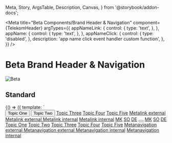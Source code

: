   Meta,
  Story,
  ArgsTable,
  Description,
  Canvas,
} from '@storybook/addon-docs';

<Meta
  title="Beta Components/Brand Header & Navigation"
  component={TelekomHeader}
  argTypes={{
    appNameLink: {
      control: {
        type: 'text',
      },
    },
    appName: {
      control: {
        type: 'text',
      },
    },
    appNameClick: {
      control: {
        type: 'disabled',
      },
      description: 'app name click event handler custom function',
    },
  }}
/>

<div
  style={{
    display: 'inline-flex',
    alignItems: 'center',
    justifyContent: 'space-between',
    width: '100%',
  }}
>
  <h1>Beta Brand Header & Navigation</h1>
  <img src="assets/beta.png" alt="Beta" />
</div>

## Standard

<Canvas withSource="none">
  <Story name="Standard" args={{}} inline={false}>
    {() => ({
      template: `
        <div class="brand-header-spacing" style="min-height: 120vh; background: var(--telekom-color-background-surface-subtle);">
          <scale-telekom-header
        >
          <!-- MAIN NAV -->
          <scale-telekom-nav-list variant="main-nav" slot="main-nav">
            <scale-telekom-nav-item active>
              <button><span>Topic One</span></button>
            </scale-telekom-nav-item>
            <scale-telekom-nav-item>
              <button>Topic Two</button>
            </scale-telekom-nav-item>
            <scale-telekom-nav-item>
              <a href="#">Topic Three</a>
            </scale-telekom-nav-item>
            <scale-telekom-nav-item>
              <a href="#">Topic Four</a>
            </scale-telekom-nav-item>
            <scale-telekom-nav-item>
              <a href="#">Topic Five</a>
            </scale-telekom-nav-item>
          </scale-telekom-nav-list>
          <scale-telekom-nav-list
            variant="meta-nav-external"
            slot="meta-nav-external"
            alignment="left"
          >
            <scale-telekom-nav-item>
              <a href="#">
                Metalink external
                <scale-icon-navigation-external-link
                  size="11"
                ></scale-icon-navigation-external-link>
              </a>
            </scale-telekom-nav-item>
            <scale-telekom-nav-item>
              <a href="#">
                Metalink external
                <scale-icon-navigation-external-link
                  size="11"
                ></scale-icon-navigation-external-link>
              </a>
            </scale-telekom-nav-item>
          </scale-telekom-nav-list>
          <scale-telekom-nav-list
            variant="meta-nav"
            slot="meta-nav"
            alignment="left"
          >
            <scale-telekom-nav-item>
              <a href="#">Metalink internal</a>
            </scale-telekom-nav-item>
            <scale-telekom-nav-item>
              <a href="#">Metalink internal</a>
            </scale-telekom-nav-item>
          </scale-telekom-nav-list>
      <scale-telekom-nav-list
        variant="lang-switcher"
        slot="lang-switcher"
        alignment="right"
      >
        <scale-telekom-nav-item active>
          <a href="#">MK</a>
        </scale-telekom-nav-item>
        <scale-telekom-nav-item>
          <a href="#">SO</a>
        </scale-telekom-nav-item>
        <scale-telekom-nav-item>
          <a href="#">DE</a>
        </scale-telekom-nav-item>
      </scale-telekom-nav-list>
          <scale-telekom-nav-list
            variant="functions"
            slot="functions"
            alignment="right"
          >
            <scale-telekom-nav-item>
              <a href="#">
                <scale-icon-action-search> </scale-icon-action-search>
              </a>
            </scale-telekom-nav-item>
            <scale-telekom-nav-item>
              <a href="#">
                <scale-icon-content-credit-card> </scale-icon-content-credit-card>
              </a>
            </scale-telekom-nav-item>
            <scale-telekom-nav-item>
              <a href="#">
                <scale-icon-action-shopping-cart> </scale-icon-action-shopping-cart>
              </a>
            </scale-telekom-nav-item>
            <scale-telekom-nav-item>
              <a href="#">
                <scale-badge count="1" label="messages" label-visually-hidden>
                  <scale-icon-user-file-user> </scale-icon-user-file-user>
                </scale-badge>
              </a>
            </scale-telekom-nav-item>
            <button class="mobile-menu-trigger">
              <scale-badge>
                <scale-icon-action-menu></scale-icon-action-menu>
              </scale-badge>
            </button>
            <scale-telekom-nav-flyout
              class="mobile-menu-flyout"
              style="
                --translate-y: 100%;
                --duration: var(--telekom-motion-duration-animation);
                --top: 0;
                --height: 100vh;
                --spacing-x: 0;
                --background: var(--telekom-color-background-canvas);
              "
            >
              <scale-telekom-mobile-menu
              >
                <scale-telekom-nav-list
                  variant="meta-nav-external"
                  slot="top-left"
                  alignment="left"
                  variant="lang-switcher"
                >
                  <scale-telekom-nav-item active>
                    <a href="#">MK</a>
                  </scale-telekom-nav-item>
                  <scale-telekom-nav-item>
                    <a href="#">SO</a>
                  </scale-telekom-nav-item>
                  <scale-telekom-nav-item>
                    <a href="#">DE</a>
                  </scale-telekom-nav-item>
                </scale-telekom-nav-list>
                <scale-telekom-mobile-menu-item>
                  <a href="#category-1">Topic One</a>
                </scale-telekom-mobile-menu-item>
                <scale-telekom-mobile-menu-item>
                  <a href="#category-1">Topic Two</a>
                </scale-telekom-mobile-menu-item>
                <scale-telekom-mobile-menu-item>
                  <a href="#category-1">Topic Three</a>
                </scale-telekom-mobile-menu-item>
                <scale-telekom-mobile-menu-item>
                  <a href="#category-1">Topic Four</a>
                </scale-telekom-mobile-menu-item>
                <scale-telekom-mobile-menu-item>
                  <a href="#category-1">Topic Five</a>
                </scale-telekom-mobile-menu-item>
                <scale-telekom-nav-list
                  variant="meta-nav-external"
                  slot="bottom"
                  alignment="left"
                  style="--flex-direction: column"
                >
                  <scale-telekom-nav-item>
                    <a href="#">Metanavigation external
                    <scale-icon-navigation-external-link
                      size="11"
                    ></scale-icon-navigation-external-link>                      
                    </a>
                    <scale-icon-navigation-external-link
                      size="11"
                    ></scale-icon-navigation-external-link>                        
                  </scale-telekom-nav-item>
                  <scale-telekom-nav-item>
                    <a href="#">Metanavigation external
                    <scale-icon-navigation-external-link
                      size="11"
                    ></scale-icon-navigation-external-link>                      
                    </a>
                    <scale-icon-navigation-external-link
                      size="11"
                    ></scale-icon-navigation-external-link>                        
                  </scale-telekom-nav-item>
                  <scale-telekom-nav-item>
                    <a href="#">Metanavigation internal</a>
                  </scale-telekom-nav-item>
                  <scale-telekom-nav-item>
                    <a href="#">Metanavigation internal</a>
                  </scale-telekom-nav-item>                         
                </scale-telekom-nav-list>
              </scale-telekom-mobile-menu>
            </scale-telekom-nav-flyout>
          </scale-telekom-nav-list>
        </scale-telekom-header>
        </div>
      `,
    })}
  </Story>
</Canvas>


## Application Name

<Canvas withSource="none">
  <Story name="Application Name" args={{}} inline={false}>
    {() => ({
      template: `
        <div class="brand-header-spacing" style="min-height: 120vh; background: var(--telekom-color-background-surface-subtle);">
          <scale-telekom-header
          app-name="Application Name"
          app-name-link="https://example.com"
        >
          <!-- MAIN NAV -->
          <scale-telekom-nav-list variant="main-nav" slot="main-nav">
            <scale-telekom-nav-item active>
              <button><span>Topic One</span></button>
            </scale-telekom-nav-item>
            <scale-telekom-nav-item>
              <button>Topic Two</button>
            </scale-telekom-nav-item>
            <scale-telekom-nav-item>
              <a href="#">Topic Three</a>
            </scale-telekom-nav-item>
            <scale-telekom-nav-item>
              <a href="#">Topic Four</a>
            </scale-telekom-nav-item>
            <scale-telekom-nav-item>
              <a href="#">Topic Five</a>
            </scale-telekom-nav-item>
          </scale-telekom-nav-list>
          <scale-telekom-nav-list
            variant="meta-nav-external"
            slot="meta-nav-external"
            alignment="left"
          >
            <scale-telekom-nav-item>
              <a href="#">
                Metalink external
                <scale-icon-navigation-external-link
                  size="11"
                ></scale-icon-navigation-external-link>
              </a>
            </scale-telekom-nav-item>
            <scale-telekom-nav-item>
              <a href="#">
                Metalink external
                <scale-icon-navigation-external-link
                  size="11"
                ></scale-icon-navigation-external-link>
              </a>
            </scale-telekom-nav-item>
          </scale-telekom-nav-list>
          <scale-telekom-nav-list
            variant="meta-nav"
            slot="meta-nav"
            alignment="left"
          >
            <scale-telekom-nav-item>
              <a href="#">Metalink internal</a>
            </scale-telekom-nav-item>
            <scale-telekom-nav-item>
              <a href="#">Metalink internal</a>
            </scale-telekom-nav-item>
          </scale-telekom-nav-list>
                <scale-telekom-nav-list
        variant="lang-switcher"
        slot="lang-switcher"
        alignment="right"
      >
        <scale-telekom-nav-item active>
          <a href="#">MK</a>
        </scale-telekom-nav-item>
        <scale-telekom-nav-item>
          <a href="#">SO</a>
        </scale-telekom-nav-item>
        <scale-telekom-nav-item>
          <a href="#">DE</a>
        </scale-telekom-nav-item>
      </scale-telekom-nav-list>
          <scale-telekom-nav-list
            variant="functions"
            slot="functions"
            alignment="right"
          >
            <scale-telekom-nav-item>
              <a href="#">
                <scale-icon-action-search> </scale-icon-action-search>
              </a>
            </scale-telekom-nav-item>
            <scale-telekom-nav-item>
              <a href="#">
                <scale-icon-content-credit-card> </scale-icon-content-credit-card>
              </a>
            </scale-telekom-nav-item>
            <scale-telekom-nav-item>
              <a href="#">
                <scale-icon-action-shopping-cart> </scale-icon-action-shopping-cart>
              </a>
            </scale-telekom-nav-item>
            <scale-telekom-nav-item>
              <a href="#">
                <scale-badge count="1" label="messages" label-visually-hidden>
                  <scale-icon-user-file-user> </scale-icon-user-file-user>
                </scale-badge>
              </a>
            </scale-telekom-nav-item>
            <button class="mobile-menu-trigger">
              <scale-badge>
                <scale-icon-action-menu></scale-icon-action-menu>
              </scale-badge>
            </button>
            <scale-telekom-nav-flyout
              class="mobile-menu-flyout"
              style="
                --translate-y: 100%;
                --duration: var(--telekom-motion-duration-animation);
                --top: 0;
                --height: 100vh;
                --spacing-x: 0;
                --background: var(--telekom-color-background-canvas);
              "
            >
              <scale-telekom-mobile-menu
                app-name="Application Name"
                app-name-link="#"
              >
                <scale-telekom-nav-list
                  variant="meta-nav-external"
                  slot="top-left"
                  alignment="left"
                  variant="lang-switcher"
                >
                  <scale-telekom-nav-item active>
                    <a href="#">MK</a>
                  </scale-telekom-nav-item>
                  <scale-telekom-nav-item>
                    <a href="#">SO</a>
                  </scale-telekom-nav-item>
                  <scale-telekom-nav-item>
                    <a href="#">DE</a>
                  </scale-telekom-nav-item>
                </scale-telekom-nav-list>
                <scale-telekom-mobile-menu-item>
                  <a href="#category-1">Topic One</a>
                </scale-telekom-mobile-menu-item>
                <scale-telekom-mobile-menu-item>
                  <a href="#category-1">Topic Two</a>
                </scale-telekom-mobile-menu-item>
                <scale-telekom-mobile-menu-item>
                  <a href="#category-1">Topic Three</a>
                </scale-telekom-mobile-menu-item>
                <scale-telekom-mobile-menu-item>
                  <a href="#category-1">Topic Four</a>
                </scale-telekom-mobile-menu-item>
                <scale-telekom-mobile-menu-item>
                  <a href="#category-1">Topic Five</a>
                </scale-telekom-mobile-menu-item>
                <scale-telekom-nav-list
                  variant="meta-nav-external"
                  slot="bottom"
                  alignment="left"
                  style="--flex-direction: column"
                >
                  <scale-telekom-nav-item>
                    <a href="#">Metanavigation external
                    <scale-icon-navigation-external-link
                      size="11"
                    ></scale-icon-navigation-external-link>                      
                    </a>
                  </scale-telekom-nav-item>
                  <scale-telekom-nav-item>
                    <a href="#">Metanavigation external
                    <scale-icon-navigation-external-link
                      size="11"
                    ></scale-icon-navigation-external-link>                      
                    </a>
                  </scale-telekom-nav-item>
                  <scale-telekom-nav-item>
                    <a href="#">Metanavigation internal</a>
                  </scale-telekom-nav-item>
                  <scale-telekom-nav-item>
                    <a href="#">Metanavigation internal</a>
                  </scale-telekom-nav-item>                         
                </scale-telekom-nav-list>
              </scale-telekom-mobile-menu>
            </scale-telekom-nav-flyout>
          </scale-telekom-nav-list>
        </scale-telekom-header>
        </div>
      `,
    })}
  </Story>
</Canvas>


## Flyout Navigation 

<Canvas withSource="none">
  <Story name="Flyout Navigation" args={{}} inline={false}>
    {() => ({
      template: `
        <div class="brand-header-spacing" style="min-height: 120vh; background: var(--telekom-color-background-surface-subtle);">
         <scale-telekom-header>
               <!-- MAIN NAV -->
               <scale-telekom-nav-list variant="main-nav" slot="main-nav">
                 <scale-telekom-nav-item active>
                   <button><span>Topic One</span></button>
                   <scale-telekom-nav-flyout hover>
                     <scale-telekom-mega-menu>
                       <scale-telekom-mega-menu-column>
                         <scale-telekom-mega-menu-heading href="https://example.com">
                           <scale-icon-home-home
                             slot="custom-icon"
                           ></scale-icon-home-home>
                           Second Level
                         </scale-telekom-mega-menu-heading>
                         <scale-telekom-mega-menu-list>
                           <scale-telekom-mega-menu-item href="https://example.com">
                             Third Level
                           </scale-telekom-mega-menu-item>
                           <scale-telekom-mega-menu-item href="https://example.com">
                             Third Level
                           </scale-telekom-mega-menu-item>
                           <scale-telekom-mega-menu-item href="https://example.com">
                             Third Level
                           </scale-telekom-mega-menu-item>
                           <scale-telekom-mega-menu-item href="https://example.com">
                             Third Level
                           </scale-telekom-mega-menu-item>
                           <scale-telekom-mega-menu-item href="https://example.com">
                             Third Level
                           </scale-telekom-mega-menu-item>
                           <scale-telekom-mega-menu-item href="https://example.com">
                             Third Level
                           </scale-telekom-mega-menu-item>
                           <scale-telekom-mega-menu-item href="https://example.com">
                             Third Level
                           </scale-telekom-mega-menu-item>
                         </scale-telekom-mega-menu-list>
                       </scale-telekom-mega-menu-column>
                       <scale-telekom-mega-menu-column>
                         <scale-telekom-mega-menu-heading href="https://example.com">
                           <scale-icon-home-home
                             slot="custom-icon"
                           ></scale-icon-home-home>
                           Second Level
                         </scale-telekom-mega-menu-heading>
                         <scale-telekom-mega-menu-list>
                           <scale-telekom-mega-menu-item href="https://example.com">
                             Third Level
                           </scale-telekom-mega-menu-item>
                           <scale-telekom-mega-menu-item href="https://example.com">
                             Third Level
                           </scale-telekom-mega-menu-item>
                           <scale-telekom-mega-menu-item href="https://example.com">
                             Third Level
                           </scale-telekom-mega-menu-item>
                           <scale-telekom-mega-menu-item href="https://example.com">
                             Third Level
                           </scale-telekom-mega-menu-item>
                           <scale-telekom-mega-menu-item href="https://example.com">
                             Third Level
                           </scale-telekom-mega-menu-item>
                           <scale-telekom-mega-menu-item href="https://example.com">
                             Third Level
                           </scale-telekom-mega-menu-item>
                           <scale-telekom-mega-menu-item href="https://example.com">
                             Third Level
                           </scale-telekom-mega-menu-item>
                         </scale-telekom-mega-menu-list>
                       </scale-telekom-mega-menu-column>
                       <scale-telekom-mega-menu-column>
                         <scale-telekom-mega-menu-heading href="https://example.com">
                           <scale-icon-home-home
                             slot="custom-icon"
                           ></scale-icon-home-home>
                           Second Level
                         </scale-telekom-mega-menu-heading>
                         <scale-telekom-mega-menu-list>
                           <scale-telekom-mega-menu-item href="https://example.com">
                             Third Level
                           </scale-telekom-mega-menu-item>
                           <scale-telekom-mega-menu-item href="https://example.com">
                             Third Level
                           </scale-telekom-mega-menu-item>
                           <scale-telekom-mega-menu-item href="https://example.com">
                             Third Level
                           </scale-telekom-mega-menu-item>
                           <scale-telekom-mega-menu-item href="https://example.com">
                             Third Level
                           </scale-telekom-mega-menu-item>
                           <scale-telekom-mega-menu-item href="https://example.com">
                             Third Level
                           </scale-telekom-mega-menu-item>
                           <scale-telekom-mega-menu-item href="https://example.com">
                             Third Level
                           </scale-telekom-mega-menu-item>
                           <scale-telekom-mega-menu-item href="https://example.com">
                             Third Level
                           </scale-telekom-mega-menu-item>
                         </scale-telekom-mega-menu-list>
                       </scale-telekom-mega-menu-column>
                       <scale-telekom-mega-menu-column>
                         <scale-telekom-mega-menu-heading href="https://example.com">
                           <scale-icon-home-home
                             slot="custom-icon"
                           ></scale-icon-home-home>
                           Second Level
                         </scale-telekom-mega-menu-heading>
                         <scale-telekom-mega-menu-list>
                           <scale-telekom-mega-menu-item href="https://example.com">
                             Third Level
                           </scale-telekom-mega-menu-item>
                           <scale-telekom-mega-menu-item href="https://example.com">
                             Third Level
                           </scale-telekom-mega-menu-item>
                           <scale-telekom-mega-menu-item href="https://example.com">
                             Third Level
                           </scale-telekom-mega-menu-item>
                           <scale-telekom-mega-menu-item href="https://example.com">
                             Third Level
                           </scale-telekom-mega-menu-item>
                           <scale-telekom-mega-menu-item href="https://example.com">
                             Third Level
                           </scale-telekom-mega-menu-item>
                           <scale-telekom-mega-menu-item href="https://example.com">
                             Third Level
                           </scale-telekom-mega-menu-item>
                           <scale-telekom-mega-menu-item href="https://example.com">
                             Third Level
                           </scale-telekom-mega-menu-item>
                         </scale-telekom-mega-menu-list>
                       </scale-telekom-mega-menu-column>
                       <scale-telekom-mega-menu-column>
                         <scale-telekom-mega-menu-heading href="https://example.com">
                           <scale-icon-home-home
                             slot="custom-icon"
                           ></scale-icon-home-home>
                           Second Level
                         </scale-telekom-mega-menu-heading>
                         <scale-telekom-mega-menu-list>
                           <scale-telekom-mega-menu-item href="https://example.com">
                             Third Level
                           </scale-telekom-mega-menu-item>
                           <scale-telekom-mega-menu-item href="https://example.com">
                             Third Level
                           </scale-telekom-mega-menu-item>
                           <scale-telekom-mega-menu-item href="https://example.com">
                             Third Level
                           </scale-telekom-mega-menu-item>
                           <scale-telekom-mega-menu-item href="https://example.com">
                             Third Level
                           </scale-telekom-mega-menu-item>
                           <scale-telekom-mega-menu-item href="https://example.com">
                             Third Level
                           </scale-telekom-mega-menu-item>
                           <scale-telekom-mega-menu-item href="https://example.com">
                             Third Level
                           </scale-telekom-mega-menu-item>
                           <scale-telekom-mega-menu-item href="https://example.com">
                             Third Level
                           </scale-telekom-mega-menu-item>
                         </scale-telekom-mega-menu-list>
                       </scale-telekom-mega-menu-column>
                     </scale-telekom-mega-menu>
                   </scale-telekom-nav-flyout>
                 </scale-telekom-nav-item>
                 <scale-telekom-nav-item>
                   <button>Topic Two</button>
                   <scale-telekom-nav-flyout hover>
                     <scale-telekom-mega-menu>
                       <scale-telekom-mega-menu-column>
                         <scale-telekom-mega-menu-heading href="https://example.com">
                           <scale-icon-home-home
                             slot="custom-icon"
                           ></scale-icon-home-home>
                           Second Level
                         </scale-telekom-mega-menu-heading>
                         <scale-telekom-mega-menu-list>
                           <scale-telekom-mega-menu-item href="https://example.com">
                             Third Level
                           </scale-telekom-mega-menu-item>
                           <scale-telekom-mega-menu-item href="https://example.com">
                             Third Level
                           </scale-telekom-mega-menu-item>
                           <scale-telekom-mega-menu-item href="https://example.com">
                             Third Level
                           </scale-telekom-mega-menu-item>
                           <scale-telekom-mega-menu-item href="https://example.com">
                             Third Level
                           </scale-telekom-mega-menu-item>
                           <scale-telekom-mega-menu-item href="https://example.com">
                             Third Level
                           </scale-telekom-mega-menu-item>
                           <scale-telekom-mega-menu-item href="https://example.com">
                             Third Level
                           </scale-telekom-mega-menu-item>
                           <scale-telekom-mega-menu-item href="https://example.com">
                             Third Level
                           </scale-telekom-mega-menu-item>
                         </scale-telekom-mega-menu-list>
                       </scale-telekom-mega-menu-column>
                       <scale-telekom-mega-menu-column>
                         <scale-telekom-mega-menu-heading href="https://example.com">
                           <scale-icon-home-home
                             slot="custom-icon"
                           ></scale-icon-home-home>
                           Second Level
                         </scale-telekom-mega-menu-heading>
                         <scale-telekom-mega-menu-list>
                           <scale-telekom-mega-menu-item href="https://example.com">
                             Third Level
                           </scale-telekom-mega-menu-item>
                           <scale-telekom-mega-menu-item href="https://example.com">
                             Third Level
                           </scale-telekom-mega-menu-item>
                           <scale-telekom-mega-menu-item href="https://example.com">
                             Third Level
                           </scale-telekom-mega-menu-item>
                           <scale-telekom-mega-menu-item href="https://example.com">
                             Third Level
                           </scale-telekom-mega-menu-item>
                           <scale-telekom-mega-menu-item href="https://example.com">
                             Third Level
                           </scale-telekom-mega-menu-item>
                           <scale-telekom-mega-menu-item href="https://example.com">
                             Third Level
                           </scale-telekom-mega-menu-item>
                           <scale-telekom-mega-menu-item href="https://example.com">
                             Third Level
                           </scale-telekom-mega-menu-item>
                         </scale-telekom-mega-menu-list>
                       </scale-telekom-mega-menu-column>
                       <scale-telekom-mega-menu-column>
                         <scale-telekom-mega-menu-heading href="https://example.com">
                           <scale-icon-home-home
                             slot="custom-icon"
                           ></scale-icon-home-home>
                           Second Level
                         </scale-telekom-mega-menu-heading>
                         <scale-telekom-mega-menu-list>
                           <scale-telekom-mega-menu-item href="https://example.com">
                             Third Level
                           </scale-telekom-mega-menu-item>
                           <scale-telekom-mega-menu-item href="https://example.com">
                             Third Level
                           </scale-telekom-mega-menu-item>
                           <scale-telekom-mega-menu-item href="https://example.com">
                             Third Level
                           </scale-telekom-mega-menu-item>
                           <scale-telekom-mega-menu-item href="https://example.com">
                             Third Level
                           </scale-telekom-mega-menu-item>
                           <scale-telekom-mega-menu-item href="https://example.com">
                             Third Level
                           </scale-telekom-mega-menu-item>
                           <scale-telekom-mega-menu-item href="https://example.com">
                             Third Level
                           </scale-telekom-mega-menu-item>
                           <scale-telekom-mega-menu-item href="https://example.com">
                             Third Level
                           </scale-telekom-mega-menu-item>
                         </scale-telekom-mega-menu-list>
                       </scale-telekom-mega-menu-column>
                       <scale-telekom-mega-menu-column>
                         <scale-telekom-mega-menu-heading href="https://example.com">
                           <scale-icon-home-home
                             slot="custom-icon"
                           ></scale-icon-home-home>
                           Second Level
                         </scale-telekom-mega-menu-heading>
                         <scale-telekom-mega-menu-list>
                           <scale-telekom-mega-menu-item href="https://example.com">
                             Third Level
                           </scale-telekom-mega-menu-item>
                           <scale-telekom-mega-menu-item href="https://example.com">
                             Third Level
                           </scale-telekom-mega-menu-item>
                           <scale-telekom-mega-menu-item href="https://example.com">
                             Third Level
                           </scale-telekom-mega-menu-item>
                           <scale-telekom-mega-menu-item href="https://example.com">
                             Third Level
                           </scale-telekom-mega-menu-item>
                           <scale-telekom-mega-menu-item href="https://example.com">
                             Third Level
                           </scale-telekom-mega-menu-item>
                           <scale-telekom-mega-menu-item href="https://example.com">
                             Third Level
                           </scale-telekom-mega-menu-item>
                           <scale-telekom-mega-menu-item href="https://example.com">
                             Third Level
                           </scale-telekom-mega-menu-item>
                         </scale-telekom-mega-menu-list>
                       </scale-telekom-mega-menu-column>
                     </scale-telekom-mega-menu>
                   </scale-telekom-nav-flyout>
                 </scale-telekom-nav-item>
                 <scale-telekom-nav-item>
                   <a href="#">Topic Three</a>
                 </scale-telekom-nav-item>
                 <scale-telekom-nav-item>
                   <a href="#">Topic Four</a>
                 </scale-telekom-nav-item>
                 <scale-telekom-nav-item>
                   <a href="#">Topic Five</a>
                 </scale-telekom-nav-item>
               </scale-telekom-nav-list>
               <scale-telekom-nav-list
                 variant="meta-nav-external"
                 slot="meta-nav-external"
                 alignment="left"
               >
                 <scale-telekom-nav-item>
                   <a href="#">
                     Metalink external
                     <scale-icon-navigation-external-link
                       size="11"
                     ></scale-icon-navigation-external-link>
                   </a>
                 </scale-telekom-nav-item>
                 <scale-telekom-nav-item>
                   <a href="#">
                     Metalink external
                     <scale-icon-navigation-external-link
                       size="11"
                     ></scale-icon-navigation-external-link>
                   </a>
                 </scale-telekom-nav-item>
               </scale-telekom-nav-list>
               <scale-telekom-nav-list
                 variant="meta-nav"
                 slot="meta-nav"
                 alignment="left"
               >
                 <scale-telekom-nav-item>
                   <a href="#">Metalink internal</a>
                 </scale-telekom-nav-item>
                 <scale-telekom-nav-item>
                   <a href="#">Metalink internal</a>
                 </scale-telekom-nav-item>
               </scale-telekom-nav-list>
              <scale-telekom-nav-list
                variant="lang-switcher"
                slot="lang-switcher"
                alignment="right"
              >
                <scale-telekom-nav-item active>
                  <a href="#">MK</a>
                </scale-telekom-nav-item>
                <scale-telekom-nav-item>
                  <a href="#">SO</a>
                </scale-telekom-nav-item>
                <scale-telekom-nav-item>
                  <a href="#">DE</a>
                </scale-telekom-nav-item>
              </scale-telekom-nav-list>
                <scale-telekom-nav-list
                  variant="functions"
                  slot="functions"
                  alignment="right"
                >
                 <scale-telekom-nav-item>
                   <a href="#">
                     <scale-icon-action-search> </scale-icon-action-search>
                   </a>
                 </scale-telekom-nav-item>
                 <scale-telekom-nav-item>
                   <a href="#">
                     <scale-icon-content-credit-card> </scale-icon-content-credit-card>
                   </a>
                 </scale-telekom-nav-item>
                 <scale-telekom-nav-item>
                   <a href="#">
                     <scale-icon-action-shopping-cart> </scale-icon-action-shopping-cart>
                   </a>
                 </scale-telekom-nav-item>
                 <scale-telekom-nav-item>
                   <a href="#">
                     <scale-badge count="1" label="messages" label-visually-hidden>
                       <scale-icon-user-file-user> </scale-icon-user-file-user>
                     </scale-badge>
                   </a>
                 </scale-telekom-nav-item>
                 <button class="mobile-menu-trigger">
                   <scale-badge>
                     <scale-icon-action-menu></scale-icon-action-menu>
                   </scale-badge>
                 </button>
                 <scale-telekom-nav-flyout
                   class="mobile-menu-flyout"
                   style="
                     --translate-y: 100%;
                     --duration: var(--telekom-motion-duration-animation);
                     --top: 0;
                     --height: 100vh;
                     --spacing-x: 0;
                     --background: var(--telekom-color-background-canvas);
                   "
                 >
                   <scale-telekom-mobile-menu>
                     <scale-telekom-nav-list
                       variant="meta-nav-external"
                       slot="top-left"
                       alignment="left">
                       <scale-telekom-nav-item>
                         <a href="#">MK</a>
                       </scale-telekom-nav-item>
                       <scale-telekom-nav-item>
                         <a href="#">SO</a>
                       </scale-telekom-nav-item>
                       <scale-telekom-nav-item>
                         <a href="#">DE</a>
                       </scale-telekom-nav-item>
                     </scale-telekom-nav-list>
                     <scale-telekom-mobile-menu-item>
                       <a href="#category-1">Topic One</a>
                       <scale-telekom-mobile-menu-item slot="children">
                         <a href="#">Second Level</a>
                         <scale-telekom-mobile-menu-item slot="children">
                           <a href="#">Third Level</a>
                         </scale-telekom-mobile-menu-item>
                         <scale-telekom-mobile-menu-item slot="children">
                           <a href="#">Third Level</a>
                         </scale-telekom-mobile-menu-item>
                         <scale-telekom-mobile-menu-item slot="children">
                           <a href="#">Third Level</a>
                         </scale-telekom-mobile-menu-item>
                         <scale-telekom-mobile-menu-item slot="children">
                           <a href="#">Third Level</a>
                         </scale-telekom-mobile-menu-item>
                         <scale-telekom-mobile-menu-item slot="children">
                           <a href="#">Third Level</a>
                         </scale-telekom-mobile-menu-item>
                         <scale-telekom-mobile-menu-item slot="children">
                           <a href="#">Third Level</a>
                         </scale-telekom-mobile-menu-item>
                         <scale-telekom-mobile-menu-item slot="children">
                           <a href="#">Third Level</a>
                         </scale-telekom-mobile-menu-item>
                       </scale-telekom-mobile-menu-item>
                       <scale-telekom-mobile-menu-item slot="children">
                         <a href="#">Second Level</a>
                         <scale-telekom-mobile-menu-item slot="children">
                           <a href="#">Third Level</a>
                         </scale-telekom-mobile-menu-item>
                         <scale-telekom-mobile-menu-item slot="children">
                           <a href="#">Third Level</a>
                         </scale-telekom-mobile-menu-item>
                         <scale-telekom-mobile-menu-item slot="children">
                           <a href="#">Third Level</a>
                         </scale-telekom-mobile-menu-item>
                         <scale-telekom-mobile-menu-item slot="children">
                           <a href="#">Third Level</a>
                         </scale-telekom-mobile-menu-item>
                         <scale-telekom-mobile-menu-item slot="children">
                           <a href="#">Third Level</a>
                         </scale-telekom-mobile-menu-item>
                         <scale-telekom-mobile-menu-item slot="children">
                           <a href="#">Third Level</a>
                         </scale-telekom-mobile-menu-item>
                         <scale-telekom-mobile-menu-item slot="children">
                           <a href="#">Third Level</a>
                         </scale-telekom-mobile-menu-item>
                       </scale-telekom-mobile-menu-item>
                       <scale-telekom-mobile-menu-item slot="children">
                         <a href="#">Second Level</a>
                         <scale-telekom-mobile-menu-item slot="children">
                           <a href="#">Third Level</a>
                         </scale-telekom-mobile-menu-item>
                         <scale-telekom-mobile-menu-item slot="children">
                           <a href="#">Third Level</a>
                         </scale-telekom-mobile-menu-item>
                         <scale-telekom-mobile-menu-item slot="children">
                           <a href="#">Third Level</a>
                         </scale-telekom-mobile-menu-item>
                         <scale-telekom-mobile-menu-item slot="children">
                           <a href="#">Third Level</a>
                         </scale-telekom-mobile-menu-item>
                         <scale-telekom-mobile-menu-item slot="children">
                           <a href="#">Third Level</a>
                         </scale-telekom-mobile-menu-item>
                         <scale-telekom-mobile-menu-item slot="children">
                           <a href="#">Third Level</a>
                         </scale-telekom-mobile-menu-item>
                         <scale-telekom-mobile-menu-item slot="children">
                           <a href="#">Third Level</a>
                         </scale-telekom-mobile-menu-item>
                       </scale-telekom-mobile-menu-item>
                       <scale-telekom-mobile-menu-item slot="children">
                         <a href="#">Second Level</a>
                         <scale-telekom-mobile-menu-item slot="children">
                           <a href="#">Third Level</a>
                         </scale-telekom-mobile-menu-item>
                         <scale-telekom-mobile-menu-item slot="children">
                           <a href="#">Third Level</a>
                         </scale-telekom-mobile-menu-item>
                         <scale-telekom-mobile-menu-item slot="children">
                           <a href="#">Third Level</a>
                         </scale-telekom-mobile-menu-item>
                         <scale-telekom-mobile-menu-item slot="children">
                           <a href="#">Third Level</a>
                         </scale-telekom-mobile-menu-item>
                         <scale-telekom-mobile-menu-item slot="children">
                           <a href="#">Third Level</a>
                         </scale-telekom-mobile-menu-item>
                         <scale-telekom-mobile-menu-item slot="children">
                           <a href="#">Third Level</a>
                         </scale-telekom-mobile-menu-item>
                         <scale-telekom-mobile-menu-item slot="children">
                           <a href="#">Third Level</a>
                         </scale-telekom-mobile-menu-item>
                       </scale-telekom-mobile-menu-item>
                       <scale-telekom-mobile-menu-item slot="children">
                         <a href="#">Second Level</a>
                         <scale-telekom-mobile-menu-item slot="children">
                           <a href="#">Third Level</a>
                         </scale-telekom-mobile-menu-item>
                         <scale-telekom-mobile-menu-item slot="children">
                           <a href="#">Third Level</a>
                         </scale-telekom-mobile-menu-item>
                         <scale-telekom-mobile-menu-item slot="children">
                           <a href="#">Third Level</a>
                         </scale-telekom-mobile-menu-item>
                         <scale-telekom-mobile-menu-item slot="children">
                           <a href="#">Third Level</a>
                         </scale-telekom-mobile-menu-item>
                         <scale-telekom-mobile-menu-item slot="children">
                           <a href="#">Third Level</a>
                         </scale-telekom-mobile-menu-item>
                         <scale-telekom-mobile-menu-item slot="children">
                           <a href="#">Third Level</a>
                         </scale-telekom-mobile-menu-item>
                         <scale-telekom-mobile-menu-item slot="children">
                           <a href="#">Third Level</a>
                         </scale-telekom-mobile-menu-item>
                       </scale-telekom-mobile-menu-item>
                     </scale-telekom-mobile-menu-item>
                     <scale-telekom-mobile-menu-item>
                       <a href="#category-1">Topic Two</a>
                       <scale-telekom-mobile-menu-item slot="children">
                         <a href="#">Second Level</a>
                         <scale-telekom-mobile-menu-item slot="children">
                           <a href="#">Third Level</a>
                         </scale-telekom-mobile-menu-item>
                         <scale-telekom-mobile-menu-item slot="children">
                           <a href="#">Third Level</a>
                         </scale-telekom-mobile-menu-item>
                         <scale-telekom-mobile-menu-item slot="children">
                           <a href="#">Third Level</a>
                         </scale-telekom-mobile-menu-item>
                         <scale-telekom-mobile-menu-item slot="children">
                           <a href="#">Third Level</a>
                         </scale-telekom-mobile-menu-item>
                         <scale-telekom-mobile-menu-item slot="children">
                           <a href="#">Third Level</a>
                         </scale-telekom-mobile-menu-item>
                         <scale-telekom-mobile-menu-item slot="children">
                           <a href="#">Third Level</a>
                         </scale-telekom-mobile-menu-item>
                         <scale-telekom-mobile-menu-item slot="children">
                           <a href="#">Third Level</a>
                         </scale-telekom-mobile-menu-item>
                       </scale-telekom-mobile-menu-item>
                       <scale-telekom-mobile-menu-item slot="children">
                         <a href="#">Second Level</a>
                         <scale-telekom-mobile-menu-item slot="children">
                           <a href="#">Third Level</a>
                         </scale-telekom-mobile-menu-item>
                         <scale-telekom-mobile-menu-item slot="children">
                           <a href="#">Third Level</a>
                         </scale-telekom-mobile-menu-item>
                         <scale-telekom-mobile-menu-item slot="children">
                           <a href="#">Third Level</a>
                         </scale-telekom-mobile-menu-item>
                         <scale-telekom-mobile-menu-item slot="children">
                           <a href="#">Third Level</a>
                         </scale-telekom-mobile-menu-item>
                         <scale-telekom-mobile-menu-item slot="children">
                           <a href="#">Third Level</a>
                         </scale-telekom-mobile-menu-item>
                         <scale-telekom-mobile-menu-item slot="children">
                           <a href="#">Third Level</a>
                         </scale-telekom-mobile-menu-item>
                         <scale-telekom-mobile-menu-item slot="children">
                           <a href="#">Third Level</a>
                         </scale-telekom-mobile-menu-item>
                       </scale-telekom-mobile-menu-item>
                       <scale-telekom-mobile-menu-item slot="children">
                         <a href="#">Second Level</a>
                         <scale-telekom-mobile-menu-item slot="children">
                           <a href="#">Third Level</a>
                         </scale-telekom-mobile-menu-item>
                         <scale-telekom-mobile-menu-item slot="children">
                           <a href="#">Third Level</a>
                         </scale-telekom-mobile-menu-item>
                         <scale-telekom-mobile-menu-item slot="children">
                           <a href="#">Third Level</a>
                         </scale-telekom-mobile-menu-item>
                         <scale-telekom-mobile-menu-item slot="children">
                           <a href="#">Third Level</a>
                         </scale-telekom-mobile-menu-item>
                         <scale-telekom-mobile-menu-item slot="children">
                           <a href="#">Third Level</a>
                         </scale-telekom-mobile-menu-item>
                         <scale-telekom-mobile-menu-item slot="children">
                           <a href="#">Third Level</a>
                         </scale-telekom-mobile-menu-item>
                         <scale-telekom-mobile-menu-item slot="children">
                           <a href="#">Third Level</a>
                         </scale-telekom-mobile-menu-item>
                       </scale-telekom-mobile-menu-item>
                       <scale-telekom-mobile-menu-item slot="children">
                         <a href="#">Second Level</a>
                         <scale-telekom-mobile-menu-item slot="children">
                           <a href="#">Third Level</a>
                         </scale-telekom-mobile-menu-item>
                         <scale-telekom-mobile-menu-item slot="children">
                           <a href="#">Third Level</a>
                         </scale-telekom-mobile-menu-item>
                         <scale-telekom-mobile-menu-item slot="children">
                           <a href="#">Third Level</a>
                         </scale-telekom-mobile-menu-item>
                         <scale-telekom-mobile-menu-item slot="children">
                           <a href="#">Third Level</a>
                         </scale-telekom-mobile-menu-item>
                         <scale-telekom-mobile-menu-item slot="children">
                           <a href="#">Third Level</a>
                         </scale-telekom-mobile-menu-item>
                         <scale-telekom-mobile-menu-item slot="children">
                           <a href="#">Third Level</a>
                         </scale-telekom-mobile-menu-item>
                         <scale-telekom-mobile-menu-item slot="children">
                           <a href="#">Third Level</a>
                         </scale-telekom-mobile-menu-item>
                       </scale-telekom-mobile-menu-item>
                     </scale-telekom-mobile-menu-item>
                     <scale-telekom-mobile-menu-item>
                       <a href="#category-1">Topic Three</a>
                     </scale-telekom-mobile-menu-item>
                     <scale-telekom-mobile-menu-item>
                       <a href="#category-1">Topic Four</a>
                     </scale-telekom-mobile-menu-item>
                     <scale-telekom-mobile-menu-item>
                       <a href="#category-1">Topic Five</a>
                     </scale-telekom-mobile-menu-item>
                     <scale-telekom-nav-list
                       variant="meta-nav-external"
                       slot="bottom"
                       alignment="left"
                       style="--flex-direction: column"
                     >
                       <scale-telekom-nav-item>
                         <a href="#">Metanavigation external
                    <scale-icon-navigation-external-link
                      size="11"
                    ></scale-icon-navigation-external-link>                          
                         </a>
                         <scale-icon-navigation-external-link
                           size="11"
                         ></scale-icon-navigation-external-link>                             
                         <scale-icon-navigation-external-link
                           size="11"
                         ></scale-icon-navigation-external-link>                         
                       </scale-telekom-nav-item>
                       <scale-telekom-nav-item>
                         <a href="#">Metanavigation external
                    <scale-icon-navigation-external-link
                      size="11"
                    ></scale-icon-navigation-external-link>                          
                         </a>
                         <scale-icon-navigation-external-link
                           size="11"
                         ></scale-icon-navigation-external-link>                             
                         <scale-icon-navigation-external-link
                           size="11"
                         ></scale-icon-navigation-external-link>                             
                       </scale-telekom-nav-item>
                       <scale-telekom-nav-item>
                         <a href="#">Metanavigation internal</a>
                       </scale-telekom-nav-item>
                       <scale-telekom-nav-item>
                         <a href="#">Metanavigation internal</a>
                       </scale-telekom-nav-item>                         
                     </scale-telekom-nav-list>
                   </scale-telekom-mobile-menu>
                 </scale-telekom-nav-flyout>
               </scale-telekom-nav-list>
             </scale-telekom-header>
        </div>
      `,
    })}
  </Story>
</Canvas>
